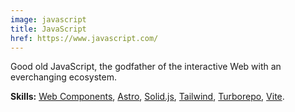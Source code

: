 ```yaml
---
image: javascript
title: JavaScript
href: https://www.javascript.com/
---
```


Good old JavaScript, the godfather of the interactive Web with an everchanging ecosystem.

<!-- prettier-ignore-start -->
<span class="block mt-1">
  <strong class="font-medium">Skills:</strong>
  <a 
    class="link" 
    href="https://www.webcomponents.org/"
    title="Web Components"
    aria-label="Web Components"
    target="_blank"
    rel="noreferrer"
  >Web Components</a>,
  <a 
    class="link" 
    href="https://astro.build/"
    title="Astro"
    aria-label="Astro"
    target="_blank"
    rel="noreferrer"
  >Astro</a>,
  <a 
    class="link" 
    href="https://www.solidjs.com/"
    title="Solid.js"
    aria-label="Solid.js"
    target="_blank"
    rel="noreferrer"
  >Solid.js</a>,
  <a 
    class="link" 
    href="https://tailwindcss.com/"
    title="Tailwind"
    aria-label="Tailwind"
    target="_blank"
    rel="noreferrer"
  >Tailwind</a>,
  <a 
    class="link" 
    href="https://turbo.build/"
    title="Turborepo"
    aria-label="Turborepo"
    target="_blank"
    rel="noreferrer"
  >Turborepo</a>,
  <a 
    class="link" 
    href="https://vitejs.dev/"
    title="Vite"
    aria-label="Vite"
    target="_blank"
    rel="noreferrer"
  >Vite</a>.
</span>
<!-- prettier-ignore-end -->
